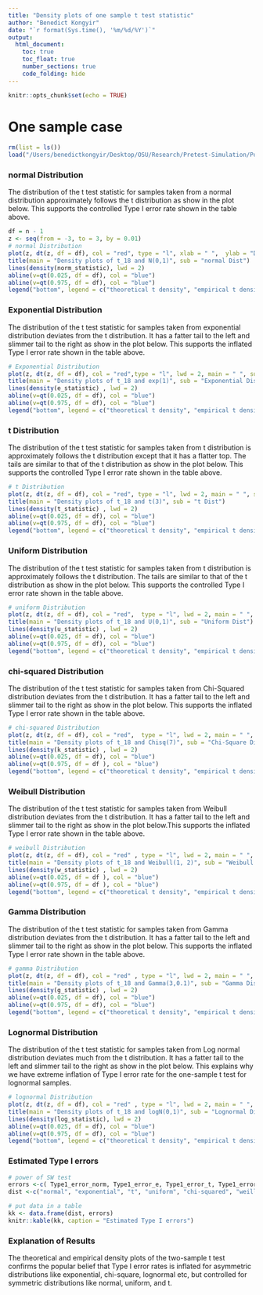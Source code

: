 ```yaml
---
title: "Density plots of one sample t test statistic"
author: "Benedict Kongyir"
date: "`r format(Sys.time(), '%m/%d/%Y')`"
output: 
  html_document:
    toc: true
    toc_float: true
    number_sections: true
    code_folding: hide
---
```


```r
knitr::opts_chunk$set(echo = TRUE)
```

# One sample case

```r
rm(list = ls())
load("/Users/benedictkongyir/Desktop/OSU/Research/Pretest-Simulation/Power and Type I error Rate/Rmarkdown/test statistics plots/one_samples_plots.RData")
```


### normal Distribution
The distribution of the t test statistic for samples taken from a normal distribution approximately follows the t distribution as show in the plot below. This supports the controlled Type I error rate shown in the table above.
```r
df = n - 1
z <- seq(from = -3, to = 3, by = 0.01)
# normal Distribution
plot(z, dt(z, df = df), col = "red", type = "l", xlab = " ",  ylab = "Density",  lwd = 2, main = " ", sub = " ")
title(main = "Density plots of t_18 and N(0,1)", sub = "normal Dist")
lines(density(norm_statistic), lwd = 2)
abline(v=qt(0.025, df = df), col = "blue")
abline(v=qt(0.975, df = df), col = "blue")
legend("bottom", legend = c("theoretical t density", "empirical t density"), col = c("red", "black"), lty = 1, cex = 0.75, text.font = 2, lwd = 2, bty = "n", ncol=2, inset=c(0, -.22), xpd=TRUE)
```

### Exponential Distribution
The distribution of the t test statistic for samples taken from exponential distribution deviates from the t distribution. It has a fatter tail to the left and slimmer tail to the right as show in the plot below. This supports the inflated Type I error rate shown in the table above.
```r
# Exponential Distribution
plot(z, dt(z, df = df), col = "red",type = "l", lwd = 2, main = " ", sub = " " , xlab = " ",  ylab = "Density")
title(main = "Density plots of t_18 and exp(1)", sub = "Exponential Dist")
lines(density(e_statistic) , lwd = 2)
abline(v=qt(0.025, df = df), col = "blue")
abline(v=qt(0.975, df = df), col = "blue")
legend("bottom", legend = c("theoretical t density", "empirical t density"), col = c("red", "black"), lty = 1, cex = 0.75, text.font = 2, lwd = 2, bty = "n", ncol=2, inset=c(0, -.22), xpd=TRUE)

```

### t Distribution
The distribution of the t test statistic for samples taken from t distribution is approximately follows the t distribution except that it has a flatter top. The tails are similar to that of the t distribution as show in the plot below. This supports the controlled Type I error rate shown in the table above.
```r
# t Distribution
plot(z, dt(z, df = df), col = "red", type = "l", lwd = 2, main = " ", sub = " " , xlab = " ",  ylab = "Density")
title(main = "Density plots of t_18 and t(3)", sub = "t Dist")
lines(density(t_statistic) , lwd = 2)
abline(v=qt(0.025, df = df), col = "blue")
abline(v=qt(0.975, df = df), col = "blue")
legend("bottom", legend = c("theoretical t density", "empirical t density"), col = c("red", "black"), lty = 1, cex = 0.75, text.font = 2, lwd = 2, bty = "n", ncol=2, inset=c(0, -.22), xpd=TRUE)
```

### Uniform Distribution
The distribution of the t test statistic for samples taken from t distribution is approximately follows the t distribution. The tails are similar to that of the t distribution as show in the plot below. This supports the controlled Type I error rate shown in the table above.
```r
# uniform Distribution
plot(z, dt(z, df = df), col = "red",  type = "l", lwd = 2, main = " ", sub = " " , xlab = " ",  ylab = "Density")
title(main = "Density plots of t_18 and U(0,1)", sub = "Uniform Dist")
lines(density(u_statistic) , lwd = 2)
abline(v=qt(0.025, df = df), col = "blue")
abline(v=qt(0.975, df = df), col = "blue")
legend("bottom", legend = c("theoretical t density", "empirical t density"), col = c("red", "black"), lty = 1, cex = 0.75, text.font = 2, lwd = 2, bty = "n", ncol=2, inset=c(0, -.22), xpd=TRUE)
```


### chi-squared Distribution
The distribution of the t test statistic for samples taken from Chi-Squared distribution deviates from the t distribution. It has a fatter tail to the left and slimmer tail to the right as show in the plot below. This supports the inflated Type I error rate shown in the table above.
```r
# chi-squared Distribution
plot(z, dt(z, df = df), col = "red",  type = "l", lwd = 2, main = " ", sub = " " , xlab = " ",  ylab = "Density")
title(main = "Density plots of t_18 and Chisq(7)", sub = "Chi-Square Dist")
lines(density(k_statistic) , lwd = 2)
abline(v=qt(0.025, df = df), col = "blue")
abline(v=qt(0.975, df = df ), col = "blue")
legend("bottom", legend = c("theoretical t density", "empirical t density"), col = c("red", "black"), lty = 1, cex = 0.75, text.font = 2, lwd = 2, bty = "n", ncol=2, inset=c(0, -.22), xpd=TRUE)
```

### Weibull Distribution
The distribution of the t test statistic for samples taken from Weibull distribution deviates from the t distribution. It has a fatter tail to the left and slimmer tail to the right as show in the plot below.This supports the inflated Type I error rate shown in the table above.
```r
# weibull Distribution
plot(z, dt(z, df = df), col = "red" , type = "l", lwd = 2, main = " ", sub = " " , xlab = " ",  ylab = "Density")
title(main = "Density plots of t_18 and Weibull(1, 2)", sub = "Weibull Dist")
lines(density(w_statistic) , lwd = 2)
abline(v=qt(0.025, df = df ), col = "blue")
abline(v=qt(0.975, df = df ), col = "blue")
legend("bottom", legend = c("theoretical t density", "empirical t density"), col = c("red", "black"), lty = 1, cex = 0.75, text.font = 2, lwd = 2, bty = "n", ncol=2, inset=c(0, -.22), xpd=TRUE)

```


### Gamma Distribution
The distribution of the t test statistic for samples taken from Gamma distribution deviates from the t distribution. It has a fatter tail to the left and slimmer tail to the right as show in the plot below. This supports the inflated Type I error rate shown in the table above.
```r
# gamma Distribution
plot(z, dt(z, df = df), col = "red" , type = "l", lwd = 2, main = " ", sub = " " , xlab = " ",  ylab = "Density")
title(main = "Density plots of t_18 and Gamma(3,0.1)", sub = "Gamma Dist")
lines(density(g_statistic) , lwd = 2)
abline(v=qt(0.025, df = df), col = "blue")
abline(v=qt(0.975, df = df), col = "blue")
legend("bottom", legend = c("theoretical t density", "empirical t density"), col = c("red", "black"), lty = 1, cex = 0.75, text.font = 2, lwd = 2, bty = "n", ncol=2, inset=c(0, -.22), xpd=TRUE)

```


### Lognormal Distribution
The distribution of the t test statistic for samples taken from Log normal distribution deviates much from the t distribution. It has a fatter tail to the left and slimmer tail to the right as show in the plot below. This explains why we have extreme inflation of Type I error rate for the one-sample t test for lognormal samples.
```r
# lognormal Distribution
plot(z, dt(z, df = df), col = "red" , type = "l", lwd = 2, main = " ", sub = " " , xlab = " ",  ylab = "Density")
title(main = "Density plots of t_18 and logN(0,1)", sub = "Lognormal Dist")
lines(density(log_statistic), lwd = 2)
abline(v=qt(0.025, df = df), col = "blue")
abline(v=qt(0.975, df = df), col = "blue")
legend("bottom", legend = c("theoretical t density", "empirical t density"), col = c("red", "black"), lty = 1, cex = 0.75, text.font = 2, lwd = 2, bty = "n", ncol=2, inset=c(0, -.22), xpd=TRUE)

```

### Estimated Type I errors

```r
# power of SW test
errors <-c( Type1_error_norm, Type1_error_e, Type1_error_t, Type1_error_u,Type1_error_k,Type1_error_w, Type1_error_g,Type1_error_l)
dist <-c("normal", "exponential", "t", "uniform", "chi-squared", "weillbul", "gamma", "lognormal")

# put data in a table
kk <- data.frame(dist, errors)
knitr::kable(kk, caption = "Estimated Type I errors")
```


### Explanation of Results

The theoretical and empirical density plots of the two-sample t test confirms the popular belief that  Type I error rates is inflated for asymmetric distributions like exponential, chi-square, lognormal etc, but controlled for symmetric distributions like normal, uniform, and t. 

